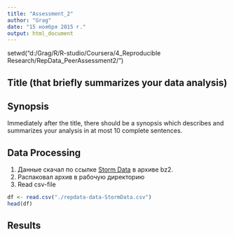 ```yaml
---
title: "Assessment_2"
author: "Grag"
date: "15 ноября 2015 г."
output: html_document
---
```


setwd("d:/Grag/R/R-studio/Coursera/4_Reproducible Research/RepData_PeerAssessment2/")

## Title (that briefly summarizes your data analysis)

## Synopsis 
Immediately after the title, there should be a synopsis which describes and summarizes your analysis in at most 10 complete sentences.

## Data Processing
1. Данные скачал по ссылке [Storm Data](https://d396qusza40orc.cloudfront.net/repdata%2Fdata%2FStormData.csv.bz2) в 
архиве bz2.
2. Распаковал архив в рабочую директорию 
3. Read csv-file
```r
df <- read.csv("./repdata-data-StormData.csv")
head(df)
```


## Results

